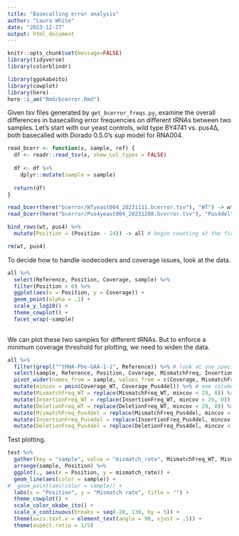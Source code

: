 ```yaml
---
title: "Basecalling error analysis"
author: "Laura White"
date: "2023-12-27"
output: html_document
---
```

```r
knitr::opts_chunk$set(message=FALSE)
library(tidyverse)
library(colorblindr)

library(ggokabeito)
library(cowplot)
library(here)
here::i_am("Rmd/bcerror.Rmd")
```
Given tsv files generated by `get_bcerror_freqs.py`, examine the overall differences in basecalling error frequencies on different tRNAs between two samples. Let's start with our yeast controls, wild type BY4741 vs. pus4∆, both basecalled with Dorado 0.5.0's _sup_ model for RNA004.
```r
read_bcerr <- function(x, sample, ref) {
  df <- readr::read_tsv(x, show_col_types = FALSE)
  
  df <- df %>%
    dplyr::mutate(sample = sample)
  
  return(df)
}

read_bcerr(here("bcerror/WTyeast004_20231111.bcerror.tsv"), "WT") -> wt
read_bcerr(here("bcerror/Pus4yeast004_20231208.bcerror.tsv"), "Pus4del") -> pus4

bind_rows(wt, pus4) %>%
  mutate(Position = (Position - 24)) -> all # begin counting at the first NT of the tRNA.

rm(wt, pus4)


```
To decide how to handle isodecoders and coverage issues, look at the data.
```r
all %>%
  select(Reference, Position, Coverage, sample) %>%
  filter(Position > 0) %>%
  ggplot(aes(x = Position, y = Coverage)) +
  geom_point(alpha = .1) +
  scale_y_log10() +
  theme_cowplot() +
  facet_wrap(~sample)
  
```


We can plot these two samples for different tRNAs. But to enforce a minimum coverage threshold for plotting, we need to widen the data.
```r
all %>%
  filter(grepl("^tRNA-Phe-GAA-1-1", Reference)) %>% # look at one specific tRNA
  select(sample, Reference, Position, Coverage, MismatchFreq, InsertionFreq, DeletionFreq, MeanQual) %>%
  pivot_wider(names_from = sample, values_from = c(Coverage, MismatchFreq, InsertionFreq, DeletionFreq, MeanQual)) %>%
  mutate(mincov = pmin(Coverage_WT, Coverage_Pus4del)) %>% # one column containing the lower of the two coverage values
  mutate(MismatchFreq_WT = replace(MismatchFreq_WT, mincov < 29, 0)) %>% # put zeros in for any position where either sample lacks min coverage
  mutate(InsertionFreq_WT = replace(InsertionFreq_WT, mincov < 29, 0)) %>%
  mutate(DeletionFreq_WT = replace(DeletionFreq_WT, mincov < 29, 0)) %>%
  mutate(MismatchFreq_Pus4del = replace(MismatchFreq_Pus4del, mincov < 29, 0)) %>%
  mutate(InsertionFreq_Pus4del = replace(InsertionFreq_Pus4del, mincov < 29, 0)) %>% #
  mutate(DeletionFreq_Pus4del = replace(DeletionFreq_Pus4del, mincov < 29, 0)) -> test
```
Test plotting. 
```r
test %>%
  gather(key = "sample", value = "mismatch_rate", MismatchFreq_WT, MismatchFreq_Pus4del) %>%
  arrange(sample, Position) %>%
  ggplot(., aes(x = Position, y = mismatch_rate)) +
  geom_line(aes(color = sample)) +
#  geom_point(aes(color = sample)) +
  labs(x = "Position", y = "Mismatch rate", title = "") +
  theme_cowplot() +
  scale_color_okabe_ito() +
  scale_x_continuous(breaks = seq(-20, 130, by = 5)) +
  theme(axis.text.x = element_text(angle = 90, vjust = .5)) +
  theme(aspect.ratio = 1/5)
```


